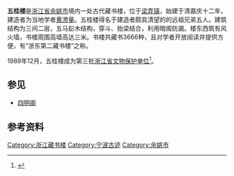 {{coord|format=dms|display=title}}
{{otheruses|subject=中國浙江古蹟|other=台灣[[霧峰林家宅園|霧峰林家宅園]]的萊園五桂樓|萊園}}
{{文物保护单位
| 级别 = 省级
| 省区市 = 浙江省
| 图片 = Wuguilou Building in Yuyao, 2014-10-25 01.JPG
| 名称 = 五桂楼
| 编号 = 
| 分类 = 古建筑
| 时代 = [[清|清]]
| 所在 = [[余姚市|余姚市]]
| 登录 = 1989年12月12日
}}
'''五桂楼'''是[[浙江省|浙江省]][[余姚市|余姚市]]境内一处古代藏书楼，位于[[梁弄镇|梁弄镇]]，始建于清嘉庆十二年，建造者为当地学者[[黄澄量|黄澄量]]。五桂楼得名于建造者颇具清望的的远祖兄弟五人。建筑结构为三间二层，五马髟木结构，穿斗、抬梁结合，利用暗阁防漏。楼东西筑有风火墙，书楼周围高墙高达三米。书楼共藏书3666种，且对学者开放阅读并提供方便，有“浙东第二藏书楼”之称。

1989年12月，五桂楼成为第三批[[浙江省文物保护单位|浙江省文物保护单位]]<ref>{{cite web|url=http://www.nbwb.net/pd_wwbh/info.aspx?Id=877&type=2|title=五桂楼|publisher=宁波文化遗产保护网|date=2005-12-03|accessdate=2013-06-12|archive-date=2020-10-31|archive-url=https://web.archive.org/web/20201031043917/http://www.nbwb.net/pd_wwbh/info.aspx?Id=877&type=2|dead-url=no}}</ref>。

== 参见 ==
*[[四明阁|四明阁]]
== 参考资料 ==
{{reflist}}
{{DEFAULTSORT:W五}}
{{宁波市境内的浙江省文物保护单位}}
[[Category:浙江藏书楼|Category:浙江藏书楼]]
[[Category:宁波古迹|Category:宁波古迹]]
[[Category:余姚市|Category:余姚市]]
{{Ningbo-stub}}